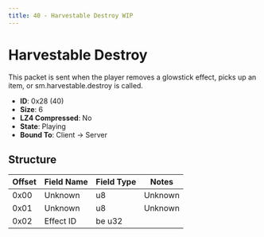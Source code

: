 ```yaml
---
title: 40 - Harvestable Destroy WIP
---
```


# Harvestable Destroy

This packet is sent when the player removes a glowstick effect, picks up an item, or sm.harvestable.destroy is called.

- **ID**: 0x28 (40)
- **Size**: 6
- **LZ4 Compressed**: No
- **State**: Playing
- **Bound To**: Client -> Server

## Structure

| Offset | Field Name       | Field Type | Notes |
|--------|------------------|------------|-------|
| 0x00   | Unknown          | u8         | Unknown |
| 0x01   | Unknown          | u8         | Unknown |
| 0x02   | Effect ID        | be u32     |  |

[//]: # (TEXT)